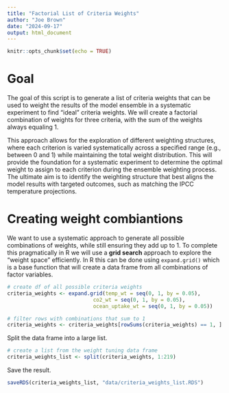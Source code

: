 ```yaml
---
title: "Factorial List of Criteria Weights"
author: "Joe Brown"
date: "2024-09-17"
output: html_document
---
```


```r
knitr::opts_chunk$set(echo = TRUE)
```

# Goal 

The goal of this script is to generate a list of criteria weights that can be used to weight the results of the model ensemble in a systematic experiment to find "ideal" criteria weights. We will create a factorial combination of weights for three criteria, with the sum of the weights always equaling 1. 

This approach allows for the exploration of different weighting structures, where each criterion is varied systematically across a specified range (e.g., between 0 and 1) while maintaining the total weight distribution. This will provide the foundation for a systematic experiment to determine the optimal weight to assign to each criterion during the ensemble weighting process. The ultimate aim is to identify the weighting structure that best aligns the model results with targeted outcomes, such as matching the IPCC temperature projections.

# Creating weight combiantions

We want to use a systematic approach to generate all possible combinations of weights, while still ensuring they add up to 1. To complete this pragmatically in R we will use a **grid search** approach to explore the "weight space" efficiently. In R this can be done using `expand.grid()` which is a base function that will create a data frame from all combinations of factor variables.

```r
# create df of all possible criteria weights
criteria_weights <- expand.grid(temp_wt = seq(0, 1, by = 0.05),
                            co2_wt = seq(0, 1, by = 0.05), 
                            ocean_uptake_wt = seq(0, 1, by = 0.05))

# filter rows with combinations that sum to 1
criteria_weights <- criteria_weights[rowSums(criteria_weights) == 1, ]

```

Split the data frame into a large list.

```r
# create a list from the weight tuning data frame
criteria_weights_list <- split(criteria_weights, 1:219)

```

Save the result.

```r
saveRDS(criteria_weights_list, "data/criteria_weights_list.RDS")
```


